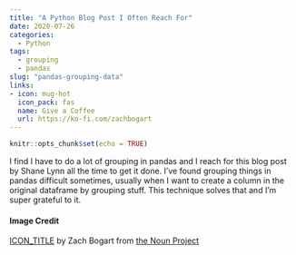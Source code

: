 ```yaml
---
title: "A Python Blog Post I Often Reach For"  
date: 2020-07-26  
categories:  
  - Python  
tags:  
  - grouping
  - pandas  
slug: "pandas-grouping-data"  
links:
- icon: mug-hot
  icon_pack: fas
  name: Give a Coffee
  url: https://ko-fi.com/zachbogart
---
```


```r
knitr::opts_chunk$set(echo = TRUE)
```

I find I have to do a lot of grouping in pandas and I reach for this blog post by Shane Lynn all the  time to get it done. I've found grouping things in pandas difficult sometimes, usually when  I want to create a column in the original dataframe by grouping stuff. This technique solves that and I'm super grateful to it.

#### Image Credit
[ICON_TITLE](URL_TO_ICON) by Zach Bogart from [the Noun Project](https://thenounproject.com/) 